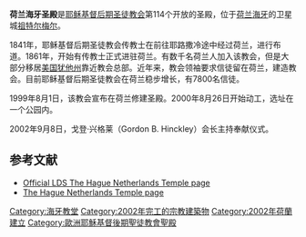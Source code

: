 {{Infobox religious building
| 名字 = 荷蘭海牙聖殿
| 圖片 = Zoetermeer Den Haag-Tempel Zuidgevel.JPG
| 圖片說明 = Den Haag Nederland Tempel
| 地圖 =
| 地圖尺寸 =
| 地圖說明 =
| 坐標 = {{coord|52|3|16.15320|N|4|30|10.72439|E|type:landmark_region:NL|display=title}}
| 宗教 = [[基督教|基督教]]
| 位置 =
| 神 =
| 宗教禮儀 =
| 派別 = [[耶穌基督後期聖徒教會|耶穌基督後期聖徒教會]]
| 節日 =
| 小區 =
| 分區 =
| 基層政權 = [[祖特梅爾|祖特梅爾]]
| 區 =
| 領地 =
| 地方行政區 = 
| 州 = 
| 省 = [[南荷蘭省|南荷蘭省]]
| 地區 = 
| 國家 = [[荷蘭|荷蘭]]
| 行政 =
| 開光年份 =
| 狀態 =
| 傳統稱號 =
| 所有者 =
| 領導 =
| 婆多羅迦 =
| 主保聖人 =
| 官方網站 =
| 建築師 =
| 建築類型 =
| 建築風格 = [[現代建築|現代式]]
| 建築材料 =
| 建立者 =
| 資助者 =
| 總承包商 =
| 建立日期 =
| 奠基 = 2000年8月26日由約翰·卡馬克長老主持
| 竣工 = 2002年9月8日由戈登·興格萊會長奉獻
| 建設成本 =
| 毀壞 =
| 正立面朝向 =
| 容納人數 =
| 長度 =
| 寬度 =
| 中殿寬度 =
| 內部面積 = 975平方公尺
| 最高高度 =
| 穹頂 =
| 外穹頂高度 =
| 內穹頂高度 =
| 外穹頂直徑 =
| 內穹頂直徑 =
| 宣禮塔 =
| 宣禮塔高度 =
| 尖塔 =
| 尖塔高度 = 
| 場地面積 = 1.1公頃
| 寺廟 =
| 紀念碑 =
| 神社 =
| 碑銘 =
| 海拔 =
| 官方名稱1 =
| 類型1 =
| 標準1 =
| 指定日期1 =
| 父列表1 =
| 參考編號1 =
| 官方名稱2 =
| 類型2 =
| 標準2 =
| 指定日期2 =
| 父列表2 = 114
| 參考編號2 =
}}

'''荷兰海牙圣殿'''是[[耶稣基督后期圣徒教会|耶稣基督后期圣徒教会]]第114个开放的圣殿，位于[[荷兰|荷兰]][[海牙|海牙]]的卫星城[[祖特尔梅尔|祖特尔梅尔]]。

1841年，耶稣基督后期圣徒教会传教士在前往耶路撒冷途中经过荷兰，进行布道。1861年，开始有传教士正式进驻荷兰。有数千名荷兰人加入该教会，但是大部分移居[[美国|美国]][[犹他州|犹他州]]靠近教会总部。近年来，教会领袖要求信徒留在荷兰，建造教会。目前耶稣基督后期圣徒教会在荷兰稳步增长，有7800名信徒。

1999年8月1日，该教会宣布在荷兰修建圣殿。2000年8月26日开始动工，选址在一个公园内。

2002年9月8日，戈登·兴格莱（Gordon B. Hinckley）会长主持奉献仪式。

==参考文献==
{{commonscat-inline|The Hague Netherlands Temple}}
* [http://www.lds.org/temples/main/0,11204,1912-1-162-0,00.html Official LDS The Hague Netherlands Temple page] {{Wayback|url=http://www.lds.org/temples/main/0,11204,1912-1-162-0,00.html |date=20100407025248 }}
* [https://web.archive.org/web/20130202161002/http://www.ldschurchtemples.com/thehague/ The Hague Netherlands Temple page]

{{耶穌基督後期聖徒教會聖殿}}

{{DEFAULTSORT:Hague Netherlands Temple}}
[[Category:海牙教堂|Category:海牙教堂]]
[[Category:2002年完工的宗教建築物|Category:2002年完工的宗教建築物]]
[[Category:2002年荷蘭建立|Category:2002年荷蘭建立]]
[[Category:歐洲耶穌基督後期聖徒教會聖殿|Category:歐洲耶穌基督後期聖徒教會聖殿]]